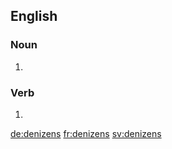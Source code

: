 ==English==

===Noun===
{{head|en|plural}}

# {{plural of|denizen|lang=en}}

===Verb===
{{head|en|verb form}}

# {{en-third-person singular of|denizen}}

[[de:denizens]]
[[fr:denizens]]
[[sv:denizens]]